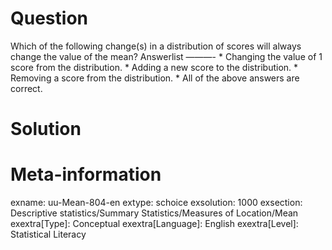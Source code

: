 Question
========
  
Which of the following change(s) in a distribution of scores will always change the value of the mean? 
Answerlist
----------
* Changing the value of 1 score from the distribution.
* Adding a new score to the distribution.
* Removing a score from the distribution.
* All of the above answers are correct.

Solution
========

Meta-information
================
exname: uu-Mean-804-en
extype: schoice
exsolution: 1000
exsection: Descriptive statistics/Summary Statistics/Measures of Location/Mean
exextra[Type]: Conceptual
exextra[Language]: English
exextra[Level]: Statistical Literacy
